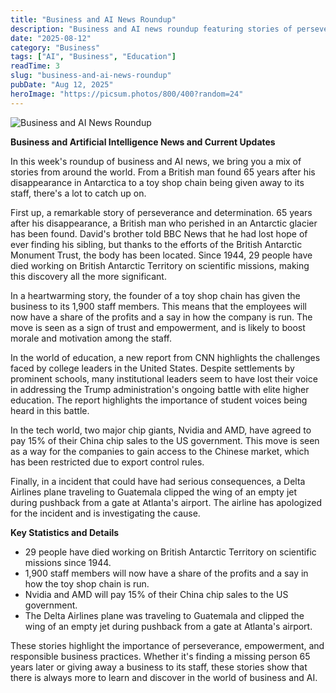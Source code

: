 ```yaml
---
title: "Business and AI News Roundup"
description: "Business and AI news roundup featuring stories of perseverance, empowerment, and responsible practices."
date: "2025-08-12"
category: "Business"
tags: ["AI", "Business", "Education"]
readTime: 3
slug: "business-and-ai-news-roundup"
pubDate: "Aug 12, 2025"
heroImage: "https://picsum.photos/800/400?random=24"
---
```


![Business and AI News Roundup](https://picsum.photos/800/400?random=24)

**Business and Artificial Intelligence News and Current Updates**

In this week's roundup of business and AI news, we bring you a mix of stories from around the world. From a British man found 65 years after his disappearance in Antarctica to a toy shop chain being given away to its staff, there's a lot to catch up on.

First up, a remarkable story of perseverance and determination. 65 years after his disappearance, a British man who perished in an Antarctic glacier has been found. David's brother told BBC News that he had lost hope of ever finding his sibling, but thanks to the efforts of the British Antarctic Monument Trust, the body has been located. Since 1944, 29 people have died working on British Antarctic Territory on scientific missions, making this discovery all the more significant.

In a heartwarming story, the founder of a toy shop chain has given the business to its 1,900 staff members. This means that the employees will now have a share of the profits and a say in how the company is run. The move is seen as a sign of trust and empowerment, and is likely to boost morale and motivation among the staff.

In the world of education, a new report from CNN highlights the challenges faced by college leaders in the United States. Despite settlements by prominent schools, many institutional leaders seem to have lost their voice in addressing the Trump administration's ongoing battle with elite higher education. The report highlights the importance of student voices being heard in this battle.

In the tech world, two major chip giants, Nvidia and AMD, have agreed to pay 15% of their China chip sales to the US government. This move is seen as a way for the companies to gain access to the Chinese market, which has been restricted due to export control rules.

Finally, in a incident that could have had serious consequences, a Delta Airlines plane traveling to Guatemala clipped the wing of an empty jet during pushback from a gate at Atlanta's airport. The airline has apologized for the incident and is investigating the cause.

**Key Statistics and Details**

* 29 people have died working on British Antarctic Territory on scientific missions since 1944.
* 1,900 staff members will now have a share of the profits and a say in how the toy shop chain is run.
* Nvidia and AMD will pay 15% of their China chip sales to the US government.
* The Delta Airlines plane was traveling to Guatemala and clipped the wing of an empty jet during pushback from a gate at Atlanta's airport.

These stories highlight the importance of perseverance, empowerment, and responsible business practices. Whether it's finding a missing person 65 years later or giving away a business to its staff, these stories show that there is always more to learn and discover in the world of business and AI.
